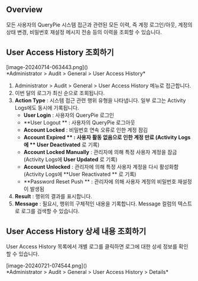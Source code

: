 ## Overview
모든 사용자의 QueryPie 시스템 접근과 관련된 모든 이력, 즉 계정 로그인/아웃, 계정의 상태 변경, 비밀번호 재설정 메시지 전송 등의 이력을 조회할 수 있습니다.



## User Access History 조회하기
<p align="center">
<div>[image-20240714-063443.png]()</div>
*Administrator &gt; Audit &gt; General &gt; User Access History*
</p>

1. Administrator &gt; Audit &gt; General &gt; User Access History 메뉴로 접근합니다.
2. 이번 달의 로그가 최신 순으로 조회됩니다.
3. **Action Type**  : 시스템 접근 관련 행위 유형을 나타냅니다. 일부 로그는 Activity Logs에도 동시에 기록됩니다.
    * **User Login**  : 사용자의 QueryPie 로그인
    * **User Logout ** : 사용자의 QueryPie 로그아웃
    * **Account Locked**  : 비밀번호 연속 오류로 인한 계정 잠김
    * **Account Expired ** : 사용자 활동 없음으로 인한 계정 만료 (Activity Logs에 ** User Deactivated**  로 기록)
    * **Account Locked Manually**  : 관리자에 의해 특정 사용자 계정을 잠금 (Activity Logs에  **User Updated**  로 기록)
    * **Account Unlocked**  : 관리자에 의해 특정 사용자 계정을 다시 활성화함 (Activity Logs에  **User Reactivated ** 로 기록)
    * **Password Reset Push ** : 관리자에 의해 사용자 계정의 비밀번호 재설정이 발생됨
4. **Result**  : 행위의 결과를 표시합니다.
5. **Message**  : 필요시, 행위의 구체적인 내용을 기록합니다. Message 컬럼의 텍스트로 로그를 검색할 수 있습니다.



## User Access History 상세 내용 조회하기
User Access History 목록에서 개별 로그를 클릭하면 로그에 대한 상세 정보를 확인할 수 있습니다.

<p align="center">
<div>[image-20240721-074544.png]()</div>
*Administrator &gt; Audit &gt; General &gt; User Access History &gt; Details*
</p>


